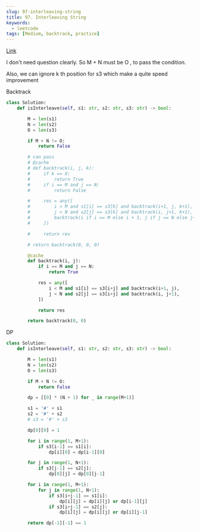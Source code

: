 ```yaml
---
slug: 97-interleaving-string
title: 97. Interleaving String
keywords:
  - leetcode
tags: [Medium, backtrack, practice]
---
```


[Link](https://leetcode.com/problems/interleaving-string/description/)

I don't need question clearly. So M + N must be O , to pass the condition.

Also, we can ignore k th position for s3 which make a quite speed improvement

Backtrack

```python
class Solution:
    def isInterleave(self, s1: str, s2: str, s3: str) -> bool:

        M = len(s1)
        N = len(s2)
        O = len(s3)

        if M + N != O:
            return False

        # can pass
        # @cache
        # def backtrack(i, j, k):
        #     if k == O:
        #         return True
        #     if i == M and j == N:
        #         return False

        #     res = any([
        #         i < M and s1[i] == s3[k] and backtrack(i+1, j, k+1),
        #         j < N and s2[j] == s3[k] and backtrack(i, j+1, k+1),
        #         backtrack(i if i == M else i + 1, j if j == N else j+1, k)
        #     ])

        #     return res

        # return backtrack(0, 0, 0)

        @cache
        def backtrack(i, j):
            if i == M and j == N:
                return True

            res = any([
                i < M and s1[i] == s3[i+j] and backtrack(i+1, j),
                j < N and s2[j] == s3[i+j] and backtrack(i, j+1),
            ])

            return res

        return backtrack(0, 0)
```

DP

```python
class Solution:
    def isInterleave(self, s1: str, s2: str, s3: str) -> bool:

        M = len(s1)
        N = len(s2)
        O = len(s3)

        if M + N != O:
            return False

        dp = [[0] * (N + 1) for _ in range(M+1)]

        s1 = '#' + s1
        s2 = '#' + s2
        # s3 = '#' + s3

        dp[0][0] = 1

        for i in range(1, M+1):
            if s3[i-1] == s1[i]:
                dp[i][0] = dp[i-1][0]

        for j in range(1, N+1):
            if s3[j-1] == s2[j]:
                dp[0][j] = dp[0][j-1]

        for i in range(1, M+1):
            for j in range(1, N+1):
                if s3[i+j-1] == s1[i]:
                    dp[i][j] = dp[i][j] or dp[i-1][j]
                if s3[i+j-1] == s2[j]:
                    dp[i][j] = dp[i][j] or dp[i][j-1]

        return dp[-1][-1] == 1
```
